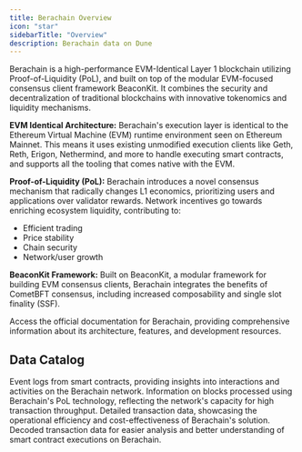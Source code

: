 ```yaml
---
title: Berachain Overview
icon: "star"
sidebarTitle: "Overview"
description: Berachain data on Dune
---
```


Berachain is a high-performance EVM-Identical Layer 1 blockchain utilizing Proof-of-Liquidity (PoL), and built on top of the modular EVM-focused consensus client framework BeaconKit. It combines the security and decentralization of traditional blockchains with innovative tokenomics and liquidity mechanisms.

**EVM Identical Architecture:**
Berachain's execution layer is identical to the Ethereum Virtual Machine (EVM) runtime environment seen on Ethereum Mainnet. This means it uses existing unmodified execution clients like Geth, Reth, Erigon, Nethermind, and more to handle executing smart contracts, and supports all the tooling that comes native with the EVM.

**Proof-of-Liquidity (PoL):**
Berachain introduces a novel consensus mechanism that radically changes L1 economics, prioritizing users and applications over validator rewards. Network incentives go towards enriching ecosystem liquidity, contributing to:
- Efficient trading
- Price stability 
- Chain security
- Network/user growth

**BeaconKit Framework:**
Built on BeaconKit, a modular framework for building EVM consensus clients, Berachain integrates the benefits of CometBFT consensus, including increased composability and single slot finality (SSF).

<CardGroup cols={1}>
  <Card title="Berachain documentation" icon="link" href="https://docs.berachain.com/learn/">
    Access the official documentation for Berachain, providing comprehensive information about its architecture, features, and development resources.
  </Card>
</CardGroup>

## Data Catalog

<CardGroup cols={2}>
  <Card title="Logs" icon="bolt" href="./raw/logs">
    Event logs from smart contracts, providing insights into interactions and activities on the Berachain network.
  </Card>
  <Card title="Blocks" icon="cubes" href="./raw/blocks">
    Information on blocks processed using Berachain's PoL technology, reflecting the network's capacity for high transaction throughput.
  </Card>
  <Card title="Transactions" icon="message-arrow-up" href="./raw/transactions">
    Detailed transaction data, showcasing the operational efficiency and cost-effectiveness of Berachain's solution.
  </Card>
  <Card title="decoded" icon="file" href="./decoded/overview">
    Decoded transaction data for easier analysis and better understanding of smart contract executions on Berachain.
  </Card>
</CardGroup> 
